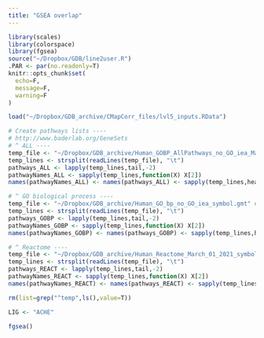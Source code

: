 ```yaml
---
title: "GSEA overlap"
---
```

```r
library(scales)
library(colorspace)
library(fgsea)
source("~/Dropbox/GDB/line2user.R")
.PAR <- par(no.readonly=T)
knitr::opts_chunk$set(
  echo=F,
  message=F,
  warning=F
)
```


```r
load("~/Dropbox/GDB_archive/CMapCorr_files/lvl5_inputs.RData")

# Create pathways lists ----
# http://www.baderlab.org/GeneSets
# ^ ALL ----
temp_file <- "~/Dropbox/GDB_archive/Human_GOBP_AllPathways_no_GO_iea_March_01_2021_symbol.gmt" 
temp_lines <- strsplit(readLines(temp_file), "\t")
pathways_ALL <- lapply(temp_lines,tail,-2)
pathwayNames_ALL <- sapply(temp_lines,function(X) X[2])
names(pathwayNames_ALL) <- names(pathways_ALL) <- sapply(temp_lines,head,1)

# ^ GO biological process ----
temp_file <- "~/Dropbox/GDB_archive/Human_GO_bp_no_GO_iea_symbol.gmt" # http://www.baderlab.org/GeneSets
temp_lines <- strsplit(readLines(temp_file), "\t")
pathways_GOBP <- lapply(temp_lines,tail,-2)
pathwayNames_GOBP <- sapply(temp_lines,function(X) X[2])
names(pathwayNames_GOBP) <- names(pathways_GOBP) <- sapply(temp_lines,head,1)

# ^ Reactome ----
temp_file <- "~/Dropbox/GDB_archive/Human_Reactome_March_01_2021_symbol.gmt" # http://www.baderlab.org/GeneSets
temp_lines <- strsplit(readLines(temp_file), "\t")
pathways_REACT <- lapply(temp_lines,tail,-2)
pathwayNames_REACT <- sapply(temp_lines,function(X) X[2])
names(pathwayNames_REACT) <- names(pathways_REACT) <- sapply(temp_lines,head,1)

rm(list=grep("^temp",ls(),value=T))
```

```r
LIG <- "ACHE"

fgsea()
```

